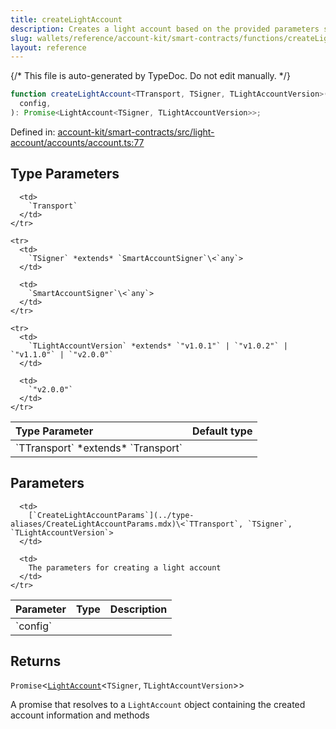 ```yaml
---
title: createLightAccount
description: Creates a light account based on the provided parameters such as transport, chain, signer, init code, and more. Ensures that an account is configured and returned with various capabilities, such as transferring ownership and retrieving the owner's address.
slug: wallets/reference/account-kit/smart-contracts/functions/createLightAccount
layout: reference
---
```


{/* This file is auto-generated by TypeDoc. Do not edit manually. */}

```ts
function createLightAccount<TTransport, TSigner, TLightAccountVersion>(
  config,
): Promise<LightAccount<TSigner, TLightAccountVersion>>;
```

Defined in: [account-kit/smart-contracts/src/light-account/accounts/account.ts:77](https://github.com/alchemyplatform/aa-sdk/blob/ad165355d980f9a16dd388088895bfc851df8656/account-kit/smart-contracts/src/light-account/accounts/account.ts#L77)

## Type Parameters

<table>
  <thead>
    <tr>
      <th align="left">Type Parameter</th>
      <th align="left">Default type</th>
    </tr>
  </thead>

  <tbody>
    <tr>
      <td>
        `TTransport` *extends* `Transport`
      </td>

      <td>
        `Transport`
      </td>
    </tr>

    <tr>
      <td>
        `TSigner` *extends* `SmartAccountSigner`\<`any`>
      </td>

      <td>
        `SmartAccountSigner`\<`any`>
      </td>
    </tr>

    <tr>
      <td>
        `TLightAccountVersion` *extends* `"v1.0.1"` | `"v1.0.2"` | `"v1.1.0"` | `"v2.0.0"`
      </td>

      <td>
        `"v2.0.0"`
      </td>
    </tr>

  </tbody>
</table>

## Parameters

<table>
  <thead>
    <tr>
      <th align="left">Parameter</th>
      <th align="left">Type</th>
      <th align="left">Description</th>
    </tr>
  </thead>

  <tbody>
    <tr>
      <td>
        `config`
      </td>

      <td>
        [`CreateLightAccountParams`](../type-aliases/CreateLightAccountParams.mdx)\<`TTransport`, `TSigner`, `TLightAccountVersion`>
      </td>

      <td>
        The parameters for creating a light account
      </td>
    </tr>

  </tbody>
</table>

## Returns

`Promise`\<[`LightAccount`](../type-aliases/LightAccount.mdx)\<`TSigner`, `TLightAccountVersion`>>

A promise that resolves to a `LightAccount` object containing the created account information and methods

